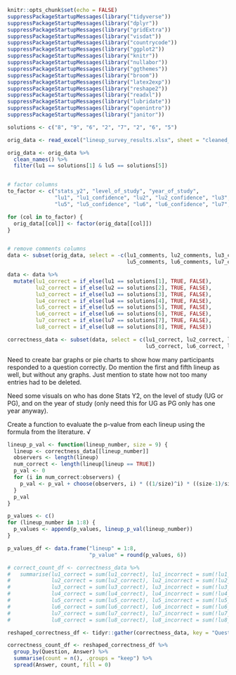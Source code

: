 ```r
knitr::opts_chunk$set(echo = FALSE)
suppressPackageStartupMessages(library("tidyverse"))
suppressPackageStartupMessages(library("dplyr"))
suppressPackageStartupMessages(library("gridExtra"))
suppressPackageStartupMessages(library("visdat"))
suppressPackageStartupMessages(library("countrycode"))
suppressPackageStartupMessages(library("ggplot2"))
suppressPackageStartupMessages(library("knitr"))
suppressPackageStartupMessages(library("nullabor"))
suppressPackageStartupMessages(library("ggthemes"))
suppressPackageStartupMessages(library("broom"))
suppressPackageStartupMessages(library("latex2exp"))
suppressPackageStartupMessages(library("reshape2"))
suppressPackageStartupMessages(library("readxl"))
suppressPackageStartupMessages(library("lubridate"))
suppressPackageStartupMessages(library("openintro"))
suppressPackageStartupMessages(library("janitor"))
```

```r

solutions <- c("8", "9", "6", "2", "7", "2", "6", "5")

orig_data <- read_excel("lineup_survey_results.xlsx", sheet = "cleaned_data")

orig_data <- orig_data %>% 
  clean_names() %>% 
  filter(lu1 == solutions[1] & lu5 == solutions[5])


# factor columns
to_factor <- c("stats_y2", "level_of_study", "year_of_study",  
               "lu1", "lu1_confidence", "lu2", "lu2_confidence", "lu3", "lu3_confidence", "lu4", "lu4_confidence", 
               "lu5", "lu5_confidence", "lu6", "lu6_confidence", "lu7", "lu7_confidence", "lu8", "lu8_confidence")

for (col in to_factor) {
  orig_data[[col]] <- factor(orig_data[[col]])
}


# remove comments columns
data <- subset(orig_data, select = -c(lu1_comments, lu2_comments, lu3_comments, lu4_comments, 
                                      lu5_comments, lu6_comments, lu7_comments, lu8_comments))

data <- data %>% 
  mutate(lu1_correct = if_else(lu1 == solutions[1], TRUE, FALSE),
         lu2_correct = if_else(lu2 == solutions[2], TRUE, FALSE),
         lu3_correct = if_else(lu3 == solutions[3], TRUE, FALSE),
         lu4_correct = if_else(lu4 == solutions[4], TRUE, FALSE),
         lu5_correct = if_else(lu5 == solutions[5], TRUE, FALSE),
         lu6_correct = if_else(lu6 == solutions[6], TRUE, FALSE),
         lu7_correct = if_else(lu7 == solutions[7], TRUE, FALSE),
         lu8_correct = if_else(lu8 == solutions[8], TRUE, FALSE))

correctness_data <- subset(data, select = c(lu1_correct, lu2_correct, lu3_correct, lu4_correct, 
                                            lu5_correct, lu6_correct, lu7_correct, lu8_correct))
```

Need to create bar graphs or pie charts to show how many participants responded to a question correctly. Do mention the first and fifth lineup as well, but without any graphs. Just mention to state how not too many entries had to be deleted. 

Need some visuals on who has done Stats Y2, on the level of study (UG or PG), and on the year of study (only need this for UG as PG only has one year anyway).

Create a function to evaluate the p-value from each lineup using the formula from the literature. √


```r

lineup_p_val <- function(lineup_number, size = 9) {
  lineup <- correctness_data[[lineup_number]]
  observers <- length(lineup)
  num_correct <- length(lineup[lineup == TRUE])
  p_val <- 0
  for (i in num_correct:observers) {
    p_val <- p_val + choose(observers, i) * ((1/size)^i) * ((size-1)/size)^(observers-i)
  }
  p_val
}

p_values <- c()
for (lineup_number in 1:8) {
  p_values <- append(p_values, lineup_p_val(lineup_number))
}

p_values_df <- data.frame("lineup" = 1:8,
                          "p_value" = round(p_values, 6))

```

```r
# correct_count_df <- correctness_data %>%
#   summarise(lu1_correct = sum(lu1_correct), lu1_incorrect = sum(!lu1_correct),
#             lu2_correct = sum(lu2_correct), lu2_incorrect = sum(!lu2_correct),
#             lu3_correct = sum(lu3_correct), lu3_incorrect = sum(!lu3_correct),
#             lu4_correct = sum(lu4_correct), lu4_incorrect = sum(!lu4_correct),
#             lu5_correct = sum(lu5_correct), lu5_incorrect = sum(!lu5_correct),
#             lu6_correct = sum(lu6_correct), lu6_incorrect = sum(!lu6_correct),
#             lu7_correct = sum(lu7_correct), lu7_incorrect = sum(!lu7_correct),
#             lu8_correct = sum(lu8_correct), lu8_incorrect = sum(!lu8_correct))

reshaped_correctness_df <- tidyr::gather(correctness_data, key = "Question", value = "Answer")

correctness_count_df <- reshaped_correctness_df %>%
  group_by(Question, Answer) %>%
  summarise(count = n(), .groups = "keep") %>%
  spread(Answer, count, fill = 0)

```


